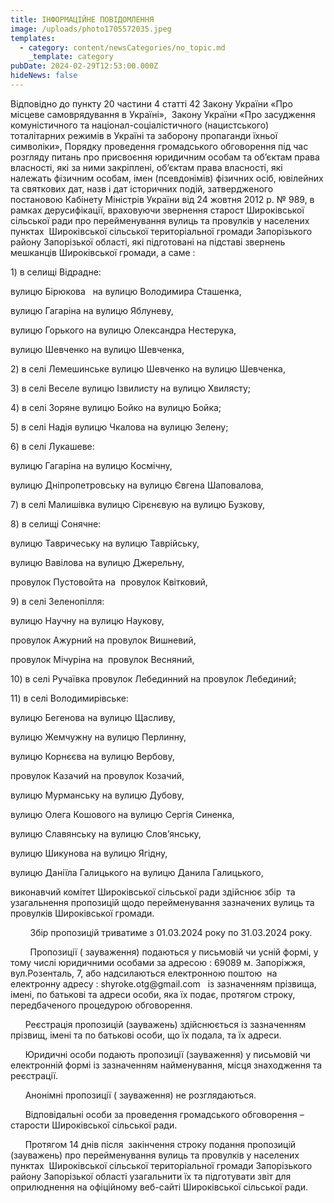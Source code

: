 ```yaml
---
title: ІНФОРМАЦІЙНЕ ПОВІДОМЛЕННЯ
image: /uploads/photo1705572035.jpeg
templates:
  - category: content/newsCategories/no_topic.md
    _template: category
pubDate: 2024-02-29T12:53:00.000Z
hideNews: false
---
```


 Відповідно до пункту 20 частини 4 статті 42 Закону України «Про місцеве самоврядування в Україні»,  Закону України «Про засудження комуністичного та націонал-соціалістичного (нацистського) тоталітарних режимів в Україні та заборону пропаганди їхньої символіки», Порядку проведення громадського обговорення під час розгляду питань про присвоєння юридичним особам та об’єктам права власності, які за ними закріплені, об’єктам права власності, які належать фізичним особам, імен (псевдонімів) фізичних осіб, ювілейних та святкових дат, назв і дат історичних подій, затвердженого постановою Кабінету Міністрів України від 24 жовтня 2012 р. № 989, в рамках дерусифікації, враховуючи звернення старост Широківської сільської ради про перейменування вулиць та провулків у населених пунктах  Широківської сільської територіальної громади Запорізького району Запорізької області, які підготовані на підставі звернень мешканців Широківської громади, а саме : 

1\) в селищі Відрадне:

вулицю Бірюкова   на вулицю Володимира Сташенка,

вулицю Гагаріна на вулицю Яблуневу,

вулицю Горького на вулицю Олександра Нестерука, 

вулицю Шевченко на вулицю Шевченка,

2\) в селі Лемешинське вулицю Шевченко на вулицю Шевченка,

3\) в селі Веселе вулицю Ізвилисту на вулицю Хвилясту;

4\) в селі Зоряне вулицю Бойко на вулицю Бойка;

5\) в селі Надія вулицю Чкалова на вулицю Зелену;

6\) в селі Лукашеве:

вулицю Гагаріна на вулицю Космічну,

вулицю Дніпропетровську на вулицю Євгена Шаповалова,

7\) в селі Малишівка вулицю Сірєнєвую на вулицю Бузкову,

8\) в селищі Сонячне: 

вулицю Тавричеську на вулицю Таврійську,

вулицю Вавілова на вулицю Джерельну,

провулок Пустовойта на  провулок Квітковий,

9\) в селі Зеленопілля:

вулицю Научну на вулицю Наукову,

провулок Ажурний на провулок Вишневий,

провулок Мічуріна на  провулок Весняний,

10\) в селі Ручаївка провулок Лебединний на провулок Лебединий;

11\) в селі Володимирівське:

вулицю Бегенова на вулицю Щасливу,

вулицю Жемчужну на вулицю Перлинну,

вулицю Корнєєва на вулицю Вербову,

провулок Казачий на провулок Козачий,

вулицю Мурманську на вулицю Дубову,

вулицю Олега Кошового на вулицю Сергія Синенка,

вулицю Славянську на вулицю Слов’янську,

вулицю Шикунова на вулицю Ягідну,

вулицю Даніїла Галицького на вулицю Данила Галицького,

виконавчий комітет Широківської сільської ради здійснює збір  та узагальнення пропозицій щодо перейменування зазначених вулиць та провулків Широківської громади.

        Збір пропозицій триватиме з 01.03.2024 року по 31.03.2024 року.

        Пропозиції ( зауваження) подаються у письмовій чи усній формі, у тому числі юридичними особами за адресою : 69089 м. Запоріжжя, вул.Розенталь, 7, або надсилаються електронною поштою  на електронну адресу : shyroke.otg\@gmail.com   із зазначенням прізвища, імені, по батькові та адреси особи, яка їх подає, протягом строку, передбаченого процедурою обговорення. 

      Реєстрація пропозицій (зауважень) здійснюється із зазначенням прізвищ, імені та по батькові особи, що їх подала, та їх адреси.

      Юридичні особи подають пропозиції (зауваження) у письмовій чи електронній формі із зазначенням найменування, місця знаходження та реєстрації.

      Анонімні пропозиції ( зауваження) не розглядаються.

      Відповідальні особи за проведення громадського обговорення – старости Широківської сільської ради.

      Протягом 14 днів після  закінчення строку подання пропозицій (зауважень) про перейменування вулиць та провулків у населених пунктах  Широківської сільської територіальної громади Запорізького району Запорізької області узагальнити їх та підготувати звіт для оприлюднення на офіційному веб-сайті Широківської сільської ради.




